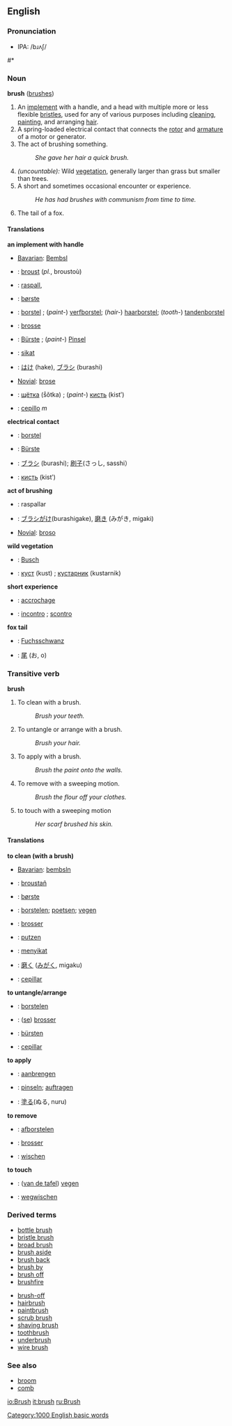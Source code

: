 ==English==
===Pronunciation===
*IPA: /bɹʌʃ/
#*{{audio|en-us-brush.ogg|Audio (US)}}

=== Noun ===
'''brush''' ([[brushes]])

#<!--DefN-A--> An [[implement]] with a handle, and a head with multiple more or less flexible [[bristle]]s, used for any of various purposes including [[clean]]ing, [[paint]]ing, and arranging [[hair]].
#<!--DefN-B--> A spring-loaded electrical contact that connects the [[rotor]] and [[armature]] of a motor or generator.
#<!--DefN-C--> The act of brushing something.
#: ''She gave her hair a quick brush.''
#<!--DefN-D--> ''(uncountable):'' Wild [[vegetation]], generally larger than grass but smaller than trees.
#<!--DefN-E--> A short and sometimes occasional encounter or experience.
#: ''He has had brushes with communism from time to time.''
#<!--DefN-F--> The tail of a fox.

====Translations====
<!--DefN-A-->'''an implement with handle'''
{{top}}
*[[Bavarian]]: [[Bembsl]] {{m}}
*{{br}}: [[broust]] {{m}} (''pl.'', broustoù)
*{{ca}}: [[raspall]], {{m}}
*{{da}}: [[børste]] {{c}}
*{{nl}}: [[borstel]] {{m}}; (''paint-'') [[verfborstel]]; (''hair-'') [[haarborstel]]; (''tooth-'') [[tandenborstel]]
*{{fr}}: [[brosse]] {{f}}
{{mid}}
*{{de}}: [[Bürste]] {{f}}; (''paint-'') [[Pinsel]] {{m}}
*{{id}}: [[sikat]]
*{{ja}}: [[はけ]] (hake), [[ブラシ]] (burashi)
*[[Novial]]: [[brose]]
*{{ru}}: [[щётка]] (ṧǒtka) {{f}}; (''paint-'') [[кисть]] (kistʹ) {{f}}
*{{es}}: [[cepillo]] ''m''
{{bottom}}

<!--DefN-B-->'''electrical contact'''
{{top}}
*{{nl}}: [[borstel]] {{m}}
*{{de}}: [[Bürste]] {{f}}
{{mid}}
*{{ja}}: [[ブラシ]] (burashi); [[刷子]](さっし, sasshi）
*{{ru}}: [[кисть]] (kistʹ) {{f}}
{{bottom}}

<!--DefN-C-->'''act of brushing'''
{{top}}
*{{ca}}: raspallar
*{{ja}}: [[ブラシがけ]](burashigake), [[磨き]] (みがき, migaki) 
{{mid}}
*[[Novial]]: [[broso]]
{{bottom}}

<!--DefN-D-->'''wild vegetation'''
{{top}}
*{{de}}: [[Busch]] {{n}}
{{mid}}
*{{ru}}: [[куст]] (kust) {{m}}; [[кустарник]] (kustarnik) {{m}}
{{bottom}}

<!--DefN-E-->'''short experience'''
{{top}}
*{{fr}}: [[accrochage]] {{m}}
{{mid}}
*{{it}}: [[incontro]] {{m}}; [[scontro]] {{m}}
{{bottom}}

<!--DefN-F-->'''fox tail'''
{{top}}
*{{de}}: [[Fuchsschwanz]] {{m}}
{{mid}}
*{{ja}}: [[尾]] (お, o)
{{bottom}}

===Transitive verb===
'''brush'''

#<!--DefTV-A-->To clean with a brush.
#: ''Brush your teeth.''
#<!--DefTV-B-->To untangle or arrange with a brush.
#: ''Brush your hair.''
#<!--DefTV-C-->To apply with a brush.
#: ''Brush the paint onto the walls.''
#<!--DefTV-D-->To remove with a sweeping motion.
#: ''Brush the flour off your clothes.''
#<!--DefTV-E-->to touch with a sweeping motion
#: ''Her scarf brushed his skin.''

====Translations====
<!--DefTV-A-->'''to clean (with a brush)'''
{{top}}
*[[Bavarian]]: [[bembsln]]
*{{br}}: [[broustañ]]
*{{da}}: [[børste]]
*{{nl}}: [[borstelen]]; [[poetsen]]; [[vegen]]
*{{fr}}: [[brosser]]
{{mid}}
*{{de}}: [[putzen]]
*{{id}}: [[sikat|menyikat]]
*{{ja}}: [[磨く]] ([[みがく]], migaku) 
*{{es}}: [[cepillar]]
{{bottom}}

<!--DefTV-B-->'''to untangle/arrange'''
{{top}}
*{{nl}}: [[borstelen]]
*{{fr}}: ([[se brosser|se]]) [[se brosser|brosser]]
{{mid}}
*{{de}}: [[bürsten]]
*{{es}}: [[cepillar]]
{{bottom}}

<!--DefTV-C-->'''to apply'''
{{top}}
*{{nl}}: [[aanbrengen]]
*{{de}}: [[pinseln]]; [[auftragen]]
{{mid}}
*{{ja}}: [[塗る]](ぬる, nuru)
{{bottom}}

<!--DefTV-D-->'''to remove'''
{{top}}
*{{nl}}: [[afborstelen]]
*{{fr}}: [[brosser]]
{{mid}}
*{{de}}: [[wischen]]
{{bottom}}

<!--DefTV-E-->'''to touch'''
{{top}}
*{{nl}}: ([[van de tafel vegen|van de tafel]]) [[vegen]]
{{mid}}
*{{de}}: [[wegwischen]]
{{bottom}}

===Derived terms===
{{top}}
*[[bottle brush]]
*[[bristle brush]]
*[[broad brush]]
*[[brush aside]]
*[[brush back]]
*[[brush by]]
*[[brush off]]
*[[brushfire]]
{{mid}}
*[[brush-off]]
*[[hairbrush]]
*[[paintbrush]]
*[[scrub brush]]
*[[shaving brush]]
*[[toothbrush]]
*[[underbrush]]
*[[wire brush]]
{{bottom}}

===See also===
*[[broom]]
*[[comb]]

[[Category:1000 English basic words]]

[[io:Brush]]
[[it:brush]]
[[ru:Brush]]